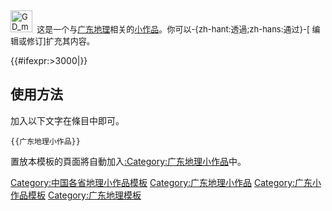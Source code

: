 <div class="notice metadata" id="stub" style="font-size: small;">[[File:GD map2.jpg|35px]]&nbsp;&nbsp;这是一个与[[广东地理]]相关的[[Wikipedia:小作品|小作品]]。你可以-{zh-hant:透過;zh-hans:通过}-<span class="plainlinks">[{{fullurl:{{FULLPAGENAME}}|action=edit}} 编辑或修订]</span>扩充其内容。</div><includeonly>[[Category:广东地理小作品|{{PAGENAME}}]]{{#ifexpr:{{PAGESIZE:{{FULLPAGENAME}}|R}}>3000|[[Category:字数已超过3000字节的小作品|{{PAGENAME}}]]}}</includeonly><noinclude>

==使用方法==
加入以下文字在條目中即可。
<pre>{{广东地理小作品}}</pre>

置放本模板的頁面將自動加入[[:Category:广东地理小作品]]中。

[[Category:中国各省地理小作品模板]]
[[Category:广东地理小作品]]
[[Category:广东小作品模板]]
[[Category:广东地理模板]]
</noinclude>